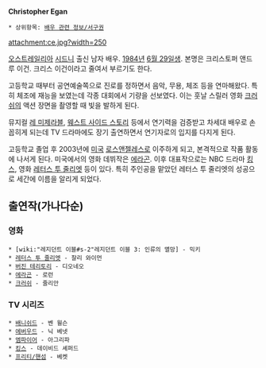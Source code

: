 '''Christopher Egan'''

 * 상위항목: [[배우 관련 정보/서구권]]

attachment:ce.jpg?width=250

[[오스트레일리아]] [[시드니]] 출신 남자 배우. [[1984년]] [[6월 29일]]생. 본명은 크리스토퍼 앤드루 이건. 크리스 이건이라고 줄여서 부르기도 한다.

고등학교 때부터 공연예술쪽으로 진로를 정하면서 음악, 무용, 체조 등을 연마해왔다. 특히 체조에 재능을 보였는데 각종 대회에서 기량을 선보였다. 이는 훗날 스릴러 영화 [[크러쉬]]의 액션 장면을 촬영할 때 빛을 발하게 된다.

뮤지컬 [[레 미제라블]], [[웨스트 사이드 스토리]] 등에서 연기력을 검증받고 차세대 배우로 손꼽히게 되는데 TV 드라마에도 장기 출연하면서 연기자로의 입지를 다지게 된다.

고등학교 졸업 후 2003년에 [[미국]] [[로스앤젤레스]]로 이주하게 되고, 본격적으로 작품 활동에 나서게 된다. 미국에서의 영화 데뷔작은 [[에라곤]]. 이후 대표작으로는 NBC 드라마 [[킹스]], 영화 [[레터스 투 줄리엣]] 등이 있다. 특히 주인공을 맡았던 레터스 투 줄리엣의 성공으로 세간에 이름을 알리게 되었다.

== 출연작(가나다순) ==
=== 영화 ===
 * [wiki:"레지던트 이블#s-2"레지던트 이블 3: 인류의 멸망] - 믹키
 * [[레터스 투 줄리엣]] - 찰리 와이먼
 * [[버진 테리토리]] - 디오네오
 * [[에라곤]] - 로런
 * [[크러쉬]] - 줄리안
=== TV 시리즈 ===
 * [[배니쉬드]] - 벤 윌슨
 * [[에버우드]] - 닉 베넷
 * [[엠파이어]] - 아그리파
 * [[킹스]] - 데이비드 셰퍼드
 * [[프리티/핸섬]] - 베켓
